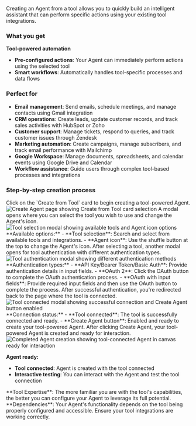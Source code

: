 Creating an Agent from a tool allows you to quickly build an intelligent assistant that can perform specific actions using your existing tool integrations.

### What you get

**Tool-powered automation**

- **Pre-configured actions**: Your Agent can immediately perform actions using the selected tool
- **Smart workflows**: Automatically handles tool-specific processes and data flows

### Perfect for

- **Email management**: Send emails, schedule meetings, and manage contacts using Gmail integration
- **CRM operations**: Create leads, update customer records, and track sales activities with HubSpot or Zoho
- **Customer support**: Manage tickets, respond to queries, and track customer issues through Zendesk
- **Marketing automation**: Create campaigns, manage subscribers, and track email performance with Mailchimp
- **Google Workspace**: Manage documents, spreadsheets, and calendar events using Google Drive and Calendar
- **Workflow assistance**: Guide users through complex tool-based processes and integrations

### Step-by-step creation process

<Steps>
<Step title="Select Create from Tool">
  Click on the `Create from Tool` card to begin creating a tool-powered Agent.
  
  <Frame>
  <img src="/images/dashboard/agent/tool/step1.png" alt="Create Agent page showing Create from Tool card selection" />
  </Frame>
</Step>

<Step title="Select tool and configure Agent">
  A modal opens where you can select the tool you wish to use and change the
  Agent's icon.
  <Frame>
    <img
      src="/images/dashboard/agent/tool/step-2-tool-selection.png"
      alt="Tool selection modal showing available tools and Agent icon options"
    />
  </Frame>
  **Available options:**
  - **Tool selection**: Search and select from available tools and integrations.
  - **Agent icon**: Use the shuffle button at the top to change the Agent's icon.
</Step>

<Step title="Authenticate with the tool">
  After selecting a tool, another modal opens for tool authentication with
  different authentication types.
  <Frame>
    <img
      src="/images/dashboard/agent/tool/step-3-tool-authentication.png"
      alt="Tool authentication modal showing different authentication methods"
    />
  </Frame>
**Authentication types:**
- **API Key/Bearer Token/Basic Auth**: Provide authentication details in input fields.
- **OAuth 2**: Click the OAuth button to complete the OAuth authentication process.
- **OAuth with input fields**: Provide required input fields and then use the OAuth button to complete the process.
</Step>

<Step title="Tool connected and ready">
  After successful authentication, you're redirected back to the page where the
  tool is connected.
  <Frame>
    <img
      src="/images/dashboard/agent/tool/step-4-tool-connected-create-agent.png"
      alt="Tool connected modal showing successful connection and Create Agent button enabled"
    />
  </Frame>
**Connection status:**
- **Tool connected**: The tool is successfully connected and ready.
- **Create Agent button**: Enabled and ready to create your tool-powered Agent.
</Step>

<Step title="Agent created and ready">
  After clicking Create Agent, your tool-powered Agent is created and ready for interaction.
  
  <Frame>
  <img src="/images/dashboard/agent/tool/step-5-agent-created-in-canvas.png" alt="Completed Agent creation showing tool-connected Agent in canvas ready for interaction" />
  </Frame>
  
  **Agent ready:**
  - **Tool connected**: Agent is created with the tool connected
  - **Interactive testing**: You can interact with the Agent and test the tool connection
</Step>
</Steps>

<Tip>
  **Tool Expertise**: The more familiar you are with the tool's capabilities,
  the better you can configure your Agent to leverage its full potential.
</Tip>

<Note>
  **Dependencies**: Your Agent's functionality depends on the tool being
  properly configured and accessible. Ensure your tool integrations are working
  correctly.
</Note>
